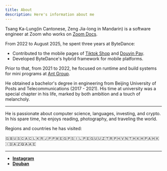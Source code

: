 ```yaml
---
title: About
description: Here's information about me
---
```


Tsang Ka-Lung(in Cantonese, Zeng Jia-long in Mandarin) is a software engineer at Zoom who works on [Zoom Docs](https://www.zoom.com/en/products/collaborative-docs-new/).

From 2022 to August 2025, he spent three years at ByteDance:

- Contributed to the mobile pages of [Tiktok Shop](https://shop.tiktok.com/business/en) and [Douyin Pay](https://www.douyinpay.com/).
- Developed ByteDance's hybrid framework for mobile platforms.

Prior to that, from 2021 to 2022, he focused on runtime and build systems for mini programs at [Ant Group](https://www.antgroup.com/en).

He obtained a bachelor's degree in engineering from Beijing University of Posts and Telecommunications (2017 - 2021). His time at university was a special chapter in his life, marked by both ambition and a touch of melancholy.

---

He is passionate about computer science, languages, investing, and crypto. In his spare time, he enjoys reading, photography, and traveling the world. 

Regions and countries he has visited: 

🇬🇧🇺🇸🇨🇦🇨🇱🇰🇷🇯🇵🇵🇼🇪🇬🇵🇸🇮🇱🇵🇪🇬🇺🇺🇿🇹🇷🇵🇭🇻🇳🇹🇭🇰🇭🇵🇦🇭🇰🇮🇩🇦🇿🇶🇦🇦🇪

---

- [**Instagram**](https://www.instagram.com/kalung_tsang)
- [**Douban**](https://www.douban.com/people/Kalung_Tsang)

